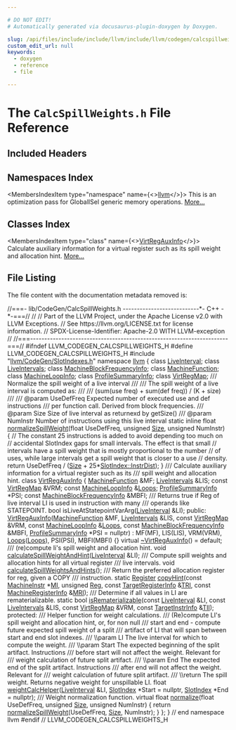 ```yaml
---

# DO NOT EDIT!
# Automatically generated via docusaurus-plugin-doxygen by Doxygen.

slug: /api/files/include/include/llvm/include/llvm/codegen/calcspillweights-h
custom_edit_url: null
keywords:
  - doxygen
  - reference
  - file

---
```





# The `CalcSpillWeights.h` File Reference

<DoxygenPage pluginConfig={pluginConfig}>



## Included Headers

<IncludesList>
<IncludesListItem
  filePath="llvm/CodeGen/SlotIndexes.h"
  permalink="/docs/api/files/include/include/llvm/include/llvm/codegen/slotindexes-h"
  isLocal="true" />
</IncludesList>

## Namespaces Index

<MembersIndex>

<MembersIndexItem
  type="namespace"
  name={<><a href="/docs/api/namespaces/llvm">llvm</a></>}>
This is an optimization pass for GlobalISel generic memory operations. <a href="/docs/api/namespaces/llvm/#details">More...</a>
</MembersIndexItem>

</MembersIndex>

## Classes Index

<MembersIndex>

<MembersIndexItem
  type="class"
  name={<><a href="/docs/api/classes/llvm/virtregauxinfo">VirtRegAuxInfo</a></>}>
Calculate auxiliary information for a virtual register such as its spill weight and allocation hint. <a href="/docs/api/classes/llvm/virtregauxinfo/#details">More...</a>
</MembersIndexItem>

</MembersIndex>


## File Listing

The file content with the documentation metadata removed is:

<ProgramListing>

<Link id="l00001" /><CodeLine lineNumber="1"><Highlight kind="comment">//===- lib/CodeGen/CalcSpillWeights.h ---------------------------&#42;- C++ -&#42;-===//</Highlight><Highlight kind="normal"></Highlight></CodeLine>
<Link id="l00002" /><CodeLine lineNumber="2"><Highlight kind="normal"></Highlight><Highlight kind="comment">//</Highlight><Highlight kind="normal"></Highlight></CodeLine>
<Link id="l00003" /><CodeLine lineNumber="3"><Highlight kind="normal"></Highlight><Highlight kind="comment">// Part of the LLVM Project, under the Apache License v2.0 with LLVM Exceptions.</Highlight><Highlight kind="normal"></Highlight></CodeLine>
<Link id="l00004" /><CodeLine lineNumber="4"><Highlight kind="normal"></Highlight><Highlight kind="comment">// See https://llvm.org/LICENSE.txt for license information.</Highlight><Highlight kind="normal"></Highlight></CodeLine>
<Link id="l00005" /><CodeLine lineNumber="5"><Highlight kind="normal"></Highlight><Highlight kind="comment">// SPDX-License-Identifier: Apache-2.0 WITH LLVM-exception</Highlight><Highlight kind="normal"></Highlight></CodeLine>
<Link id="l00006" /><CodeLine lineNumber="6"><Highlight kind="normal"></Highlight><Highlight kind="comment">//</Highlight><Highlight kind="normal"></Highlight></CodeLine>
<Link id="l00007" /><CodeLine lineNumber="7"><Highlight kind="normal"></Highlight><Highlight kind="comment">//===----------------------------------------------------------------------===//</Highlight><Highlight kind="normal"></Highlight></CodeLine>
<Link id="l00008" /><CodeLine lineNumber="8"><Highlight kind="normal"></Highlight></CodeLine>
<Link id="l00009" /><CodeLine lineNumber="9"><Highlight kind="normal"></Highlight><Highlight kind="preprocessor">#ifndef LLVM&#95;CODEGEN&#95;CALCSPILLWEIGHTS&#95;H</Highlight><Highlight kind="normal"></Highlight></CodeLine>
<Link id="l00010" /><CodeLine lineNumber="10"><Highlight kind="normal"></Highlight><Highlight kind="preprocessor">#define LLVM&#95;CODEGEN&#95;CALCSPILLWEIGHTS&#95;H</Highlight><Highlight kind="normal"></Highlight></CodeLine>
<Link id="l00011" /><CodeLine lineNumber="11"><Highlight kind="normal"></Highlight></CodeLine>
<Link id="l00012" /><CodeLine lineNumber="12"><Highlight kind="normal"></Highlight><Highlight kind="preprocessor">#include &quot;<a href="/docs/api/files/include/include/llvm/include/llvm/codegen/slotindexes-h">llvm/CodeGen/SlotIndexes.h</a>&quot;</Highlight><Highlight kind="normal"></Highlight></CodeLine>
<Link id="l00013" /><CodeLine lineNumber="13"><Highlight kind="normal"></Highlight></CodeLine>
<Link id="l00014" /><CodeLine lineNumber="14"><Highlight kind="normal"></Highlight><Highlight kind="keyword">namespace </Highlight><Highlight kind="normal"><a href="/docs/api/namespaces/llvm">llvm</a> &#123;</Highlight></CodeLine>
<Link id="l00015" /><CodeLine lineNumber="15"><Highlight kind="normal"></Highlight></CodeLine>
<Link id="l00016" /><CodeLine lineNumber="16"><Highlight kind="normal"></Highlight><Highlight kind="keyword">class </Highlight><Highlight kind="normal"><a href="/docs/api/classes/llvm/liveinterval">LiveInterval</a>;</Highlight></CodeLine>
<Link id="l00017" /><CodeLine lineNumber="17"><Highlight kind="normal"></Highlight><Highlight kind="keyword">class </Highlight><Highlight kind="normal"><a href="/docs/api/classes/llvm/liveintervals">LiveIntervals</a>;</Highlight></CodeLine>
<Link id="l00018" /><CodeLine lineNumber="18"><Highlight kind="normal"></Highlight><Highlight kind="keyword">class </Highlight><Highlight kind="normal"><a href="/docs/api/classes/llvm/machineblockfrequencyinfo">MachineBlockFrequencyInfo</a>;</Highlight></CodeLine>
<Link id="l00019" /><CodeLine lineNumber="19"><Highlight kind="normal"></Highlight><Highlight kind="keyword">class </Highlight><Highlight kind="normal"><a href="/docs/api/classes/llvm/machinefunction">MachineFunction</a>;</Highlight></CodeLine>
<Link id="l00020" /><CodeLine lineNumber="20"><Highlight kind="normal"></Highlight><Highlight kind="keyword">class </Highlight><Highlight kind="normal"><a href="/docs/api/classes/llvm/machineloopinfo">MachineLoopInfo</a>;</Highlight></CodeLine>
<Link id="l00021" /><CodeLine lineNumber="21"><Highlight kind="normal"></Highlight><Highlight kind="keyword">class </Highlight><Highlight kind="normal"><a href="/docs/api/classes/llvm/profilesummaryinfo">ProfileSummaryInfo</a>;</Highlight></CodeLine>
<Link id="l00022" /><CodeLine lineNumber="22"><Highlight kind="normal"></Highlight><Highlight kind="keyword">class </Highlight><Highlight kind="normal"><a href="/docs/api/classes/llvm/virtregmap">VirtRegMap</a>;</Highlight></CodeLine>
<Link id="l00023" /><CodeLine lineNumber="23"><Highlight kind="normal"></Highlight><Highlight kind="comment"></Highlight></CodeLine>
<Link id="l00024" /><CodeLine lineNumber="24"><Highlight kind="comment">  /// Normalize the spill weight of a live interval</Highlight></CodeLine>
<Link id="l00025" /><CodeLine lineNumber="25"><Highlight kind="comment">  ///</Highlight></CodeLine>
<Link id="l00026" /><CodeLine lineNumber="26"><Highlight kind="comment">  /// The spill weight of a live interval is computed as:</Highlight></CodeLine>
<Link id="l00027" /><CodeLine lineNumber="27"><Highlight kind="comment">  ///</Highlight></CodeLine>
<Link id="l00028" /><CodeLine lineNumber="28"><Highlight kind="comment">  ///   (sum(use freq) + sum(def freq)) / (K + size)</Highlight></CodeLine>
<Link id="l00029" /><CodeLine lineNumber="29"><Highlight kind="comment">  ///</Highlight></CodeLine>
<Link id="l00030" /><CodeLine lineNumber="30"><Highlight kind="comment">  /// @param UseDefFreq Expected number of executed use and def instructions</Highlight></CodeLine>
<Link id="l00031" /><CodeLine lineNumber="31"><Highlight kind="comment">  ///                   per function call. Derived from block frequencies.</Highlight></CodeLine>
<Link id="l00032" /><CodeLine lineNumber="32"><Highlight kind="comment">  /// @param Size       Size of live interval as returnexd by getSize()</Highlight></CodeLine>
<Link id="l00033" /><CodeLine lineNumber="33"><Highlight kind="comment">  /// @param NumInstr   Number of instructions using this live interval</Highlight><Highlight kind="normal"></Highlight></CodeLine>
<Link id="l00034" /><CodeLine lineNumber="34" lineLink="/docs/api/namespaces/llvm/#aea0a52847ac687ee3f8d144b248ebae0"><Highlight kind="normal">  </Highlight><Highlight kind="keyword">static</Highlight><Highlight kind="normal"> </Highlight><Highlight kind="keyword">inline</Highlight><Highlight kind="normal"> </Highlight><Highlight kind="keywordtype">float</Highlight><Highlight kind="normal"> <a href="/docs/api/namespaces/llvm/#aea0a52847ac687ee3f8d144b248ebae0">normalizeSpillWeight</a>(</Highlight><Highlight kind="keywordtype">float</Highlight><Highlight kind="normal"> UseDefFreq, </Highlight><Highlight kind="keywordtype">unsigned</Highlight><Highlight kind="normal"> <a href="/docs/api/files/lib/lib/analysis/inlineorder-cpp/#a7ee6f0cb51c3b9056199e9a0001fe8c3a6f6cb72d544962fa333e2e34ce64f719">Size</a>,</Highlight></CodeLine>
<Link id="l00035" /><CodeLine lineNumber="35"><Highlight kind="normal">                                           </Highlight><Highlight kind="keywordtype">unsigned</Highlight><Highlight kind="normal"> NumInstr) &#123;</Highlight></CodeLine>
<Link id="l00036" /><CodeLine lineNumber="36"><Highlight kind="normal">    </Highlight><Highlight kind="comment">// The constant 25 instructions is added to avoid depending too much on</Highlight><Highlight kind="normal"></Highlight></CodeLine>
<Link id="l00037" /><CodeLine lineNumber="37"><Highlight kind="normal">    </Highlight><Highlight kind="comment">// accidental SlotIndex gaps for small intervals. The effect is that small</Highlight><Highlight kind="normal"></Highlight></CodeLine>
<Link id="l00038" /><CodeLine lineNumber="38"><Highlight kind="normal">    </Highlight><Highlight kind="comment">// intervals have a spill weight that is mostly proportional to the number</Highlight><Highlight kind="normal"></Highlight></CodeLine>
<Link id="l00039" /><CodeLine lineNumber="39"><Highlight kind="normal">    </Highlight><Highlight kind="comment">// of uses, while large intervals get a spill weight that is closer to a use</Highlight><Highlight kind="normal"></Highlight></CodeLine>
<Link id="l00040" /><CodeLine lineNumber="40"><Highlight kind="normal">    </Highlight><Highlight kind="comment">// density.</Highlight><Highlight kind="normal"></Highlight></CodeLine>
<Link id="l00041" /><CodeLine lineNumber="41"><Highlight kind="normal">    </Highlight><Highlight kind="keywordflow">return</Highlight><Highlight kind="normal"> UseDefFreq / (<a href="/docs/api/files/lib/lib/analysis/inlineorder-cpp/#a7ee6f0cb51c3b9056199e9a0001fe8c3a6f6cb72d544962fa333e2e34ce64f719">Size</a> + 25&#42;<a href="/docs/api/classes/llvm/slotindex/#a5b8b6416308ea52c3b8712b32764c9fea0d0c291488b64cffb191fda8a4e90ef0">SlotIndex::InstrDist</a>);</Highlight></CodeLine>
<Link id="l00042" /><CodeLine lineNumber="42"><Highlight kind="normal">  &#125;</Highlight></CodeLine>
<Link id="l00043" /><CodeLine lineNumber="43"><Highlight kind="normal"></Highlight><Highlight kind="comment"></Highlight></CodeLine>
<Link id="l00044" /><CodeLine lineNumber="44"><Highlight kind="comment">  /// Calculate auxiliary information for a virtual register such as its</Highlight></CodeLine>
<Link id="l00045" /><CodeLine lineNumber="45"><Highlight kind="comment">  /// spill weight and allocation hint.</Highlight><Highlight kind="normal"></Highlight></CodeLine>
<Link id="l00046" /><CodeLine lineNumber="46" lineLink="/docs/api/classes/llvm/virtregauxinfo"><Highlight kind="normal">  </Highlight><Highlight kind="keyword">class </Highlight><Highlight kind="normal"><a href="/docs/api/classes/llvm/virtregauxinfo/#a67acd36a8a51bb0a789af4c19ff4bb4d">VirtRegAuxInfo</a> &#123;</Highlight></CodeLine>
<Link id="l00047" /><CodeLine lineNumber="47"><Highlight kind="normal">    <a href="/docs/api/classes/llvm/machinefunction">MachineFunction</a> &amp;MF;</Highlight></CodeLine>
<Link id="l00048" /><CodeLine lineNumber="48"><Highlight kind="normal">    <a href="/docs/api/classes/llvm/liveintervals">LiveIntervals</a> &amp;LIS;</Highlight></CodeLine>
<Link id="l00049" /><CodeLine lineNumber="49"><Highlight kind="normal">    </Highlight><Highlight kind="keyword">const</Highlight><Highlight kind="normal"> <a href="/docs/api/classes/llvm/virtregmap">VirtRegMap</a> &amp;VRM;</Highlight></CodeLine>
<Link id="l00050" /><CodeLine lineNumber="50"><Highlight kind="normal">    </Highlight><Highlight kind="keyword">const</Highlight><Highlight kind="normal"> <a href="/docs/api/classes/llvm/machineloopinfo">MachineLoopInfo</a> &amp;<a href="/docs/api/files/lib/lib/target/lib/target/hexagon/hexagonhardwareloops-cpp/#ada7c1594a393ede3ce32602d64d7ddb2">Loops</a>;</Highlight></CodeLine>
<Link id="l00051" /><CodeLine lineNumber="51"><Highlight kind="normal">    <a href="/docs/api/classes/llvm/profilesummaryinfo">ProfileSummaryInfo</a> &#42;PSI;</Highlight></CodeLine>
<Link id="l00052" /><CodeLine lineNumber="52"><Highlight kind="normal">    </Highlight><Highlight kind="keyword">const</Highlight><Highlight kind="normal"> <a href="/docs/api/classes/llvm/machineblockfrequencyinfo">MachineBlockFrequencyInfo</a> &amp;MBFI;</Highlight></CodeLine>
<Link id="l00053" /><CodeLine lineNumber="53"><Highlight kind="normal"></Highlight><Highlight kind="comment"></Highlight></CodeLine>
<Link id="l00054" /><CodeLine lineNumber="54"><Highlight kind="comment">    /// Returns true if Reg of live interval LI is used in instruction with many</Highlight></CodeLine>
<Link id="l00055" /><CodeLine lineNumber="55"><Highlight kind="comment">    /// operands like STATEPOINT.</Highlight><Highlight kind="normal"></Highlight></CodeLine>
<Link id="l00056" /><CodeLine lineNumber="56"><Highlight kind="normal">    </Highlight><Highlight kind="keywordtype">bool</Highlight><Highlight kind="normal"> isLiveAtStatepointVarArg(<a href="/docs/api/classes/llvm/liveinterval">LiveInterval</a> &amp;LI);</Highlight></CodeLine>
<Link id="l00057" /><CodeLine lineNumber="57"><Highlight kind="normal"></Highlight></CodeLine>
<Link id="l00058" /><CodeLine lineNumber="58"><Highlight kind="normal">  </Highlight><Highlight kind="keyword">public</Highlight><Highlight kind="normal">:</Highlight></CodeLine>
<Link id="l00059" /><CodeLine lineNumber="59" lineLink="/docs/api/classes/llvm/virtregauxinfo/#a67acd36a8a51bb0a789af4c19ff4bb4d"><Highlight kind="normal">    <a href="/docs/api/classes/llvm/virtregauxinfo/#a67acd36a8a51bb0a789af4c19ff4bb4d">VirtRegAuxInfo</a>(<a href="/docs/api/classes/llvm/machinefunction">MachineFunction</a> &amp;MF, <a href="/docs/api/classes/llvm/liveintervals">LiveIntervals</a> &amp;LIS,</Highlight></CodeLine>
<Link id="l00060" /><CodeLine lineNumber="60"><Highlight kind="normal">                   </Highlight><Highlight kind="keyword">const</Highlight><Highlight kind="normal"> <a href="/docs/api/classes/llvm/virtregmap">VirtRegMap</a> &amp;VRM, </Highlight><Highlight kind="keyword">const</Highlight><Highlight kind="normal"> <a href="/docs/api/classes/llvm/machineloopinfo">MachineLoopInfo</a> &amp;<a href="/docs/api/files/lib/lib/target/lib/target/hexagon/hexagonhardwareloops-cpp/#ada7c1594a393ede3ce32602d64d7ddb2">Loops</a>,</Highlight></CodeLine>
<Link id="l00061" /><CodeLine lineNumber="61"><Highlight kind="normal">                   </Highlight><Highlight kind="keyword">const</Highlight><Highlight kind="normal"> <a href="/docs/api/classes/llvm/machineblockfrequencyinfo">MachineBlockFrequencyInfo</a> &amp;MBFI,</Highlight></CodeLine>
<Link id="l00062" /><CodeLine lineNumber="62"><Highlight kind="normal">                   <a href="/docs/api/classes/llvm/profilesummaryinfo">ProfileSummaryInfo</a> &#42;PSI = </Highlight><Highlight kind="keyword">nullptr</Highlight><Highlight kind="normal">)</Highlight></CodeLine>
<Link id="l00063" /><CodeLine lineNumber="63"><Highlight kind="normal">        : MF(MF), LIS(LIS), VRM(VRM), <a href="/docs/api/files/lib/lib/target/lib/target/hexagon/hexagonhardwareloops-cpp/#ada7c1594a393ede3ce32602d64d7ddb2">Loops</a>(<a href="/docs/api/files/lib/lib/target/lib/target/hexagon/hexagonhardwareloops-cpp/#ada7c1594a393ede3ce32602d64d7ddb2">Loops</a>), PSI(PSI), MBFI(MBFI) &#123;&#125;</Highlight></CodeLine>
<Link id="l00064" /><CodeLine lineNumber="64"><Highlight kind="normal"></Highlight></CodeLine>
<Link id="l00065" /><CodeLine lineNumber="65" lineLink="/docs/api/classes/llvm/virtregauxinfo/#a19fbb56f62d9686fea21da81ee193de5"><Highlight kind="normal">    </Highlight><Highlight kind="keyword">virtual</Highlight><Highlight kind="normal"> <a href="/docs/api/classes/llvm/virtregauxinfo/#a19fbb56f62d9686fea21da81ee193de5">~VirtRegAuxInfo</a>() = </Highlight><Highlight kind="keywordflow">default</Highlight><Highlight kind="normal">;</Highlight></CodeLine>
<Link id="l00066" /><CodeLine lineNumber="66"><Highlight kind="normal"></Highlight><Highlight kind="comment"></Highlight></CodeLine>
<Link id="l00067" /><CodeLine lineNumber="67"><Highlight kind="comment">    /// (re)compute li&#39;s spill weight and allocation hint.</Highlight><Highlight kind="normal"></Highlight></CodeLine>
<Link id="l00068" /><CodeLine lineNumber="68"><Highlight kind="normal">    </Highlight><Highlight kind="keywordtype">void</Highlight><Highlight kind="normal"> <a href="/docs/api/classes/llvm/virtregauxinfo/#ab388ef162b7c6b9061678583f9fd0f16">calculateSpillWeightAndHint</a>(<a href="/docs/api/classes/llvm/liveinterval">LiveInterval</a> &amp;LI);</Highlight></CodeLine>
<Link id="l00069" /><CodeLine lineNumber="69"><Highlight kind="normal"></Highlight><Highlight kind="comment"></Highlight></CodeLine>
<Link id="l00070" /><CodeLine lineNumber="70"><Highlight kind="comment">    /// Compute spill weights and allocation hints for all virtual register</Highlight></CodeLine>
<Link id="l00071" /><CodeLine lineNumber="71"><Highlight kind="comment">    /// live intervals.</Highlight><Highlight kind="normal"></Highlight></CodeLine>
<Link id="l00072" /><CodeLine lineNumber="72"><Highlight kind="normal">    </Highlight><Highlight kind="keywordtype">void</Highlight><Highlight kind="normal"> <a href="/docs/api/classes/llvm/virtregauxinfo/#a394261440649abcae4183f645af90a6d">calculateSpillWeightsAndHints</a>();</Highlight></CodeLine>
<Link id="l00073" /><CodeLine lineNumber="73"><Highlight kind="normal"></Highlight><Highlight kind="comment"></Highlight></CodeLine>
<Link id="l00074" /><CodeLine lineNumber="74"><Highlight kind="comment">    /// Return the preferred allocation register for reg, given a COPY</Highlight></CodeLine>
<Link id="l00075" /><CodeLine lineNumber="75"><Highlight kind="comment">    /// instruction.</Highlight><Highlight kind="normal"></Highlight></CodeLine>
<Link id="l00076" /><CodeLine lineNumber="76"><Highlight kind="normal">    </Highlight><Highlight kind="keyword">static</Highlight><Highlight kind="normal"> <a href="/docs/api/classes/llvm/register">Register</a> <a href="/docs/api/classes/llvm/virtregauxinfo/#a01fce66601f12ad1b3bd219ff02c3426">copyHint</a>(</Highlight><Highlight kind="keyword">const</Highlight><Highlight kind="normal"> <a href="/docs/api/classes/llvm/machineinstr">MachineInstr</a> &#42;<a href="/docs/api/files/lib/lib/codegen/lib/codegen/globalisel/irtranslator-cpp/#abe44dfdea65b4f7e11e0a608ab708b76">MI</a>, </Highlight><Highlight kind="keywordtype">unsigned</Highlight><Highlight kind="normal"> <a href="/docs/api/files/lib/lib/codegen/machinesink-cpp/#a359e1ff26f6d466d927a61aae45b05c3">Reg</a>,</Highlight></CodeLine>
<Link id="l00077" /><CodeLine lineNumber="77"><Highlight kind="normal">                             </Highlight><Highlight kind="keyword">const</Highlight><Highlight kind="normal"> <a href="/docs/api/classes/llvm/targetregisterinfo">TargetRegisterInfo</a> &amp;<a href="/docs/api/files/lib/lib/codegen/machinesink-cpp/#a0f36ed1bc17fc1aa97fe291c439a0698">TRI</a>,</Highlight></CodeLine>
<Link id="l00078" /><CodeLine lineNumber="78"><Highlight kind="normal">                             </Highlight><Highlight kind="keyword">const</Highlight><Highlight kind="normal"> <a href="/docs/api/classes/llvm/machineregisterinfo">MachineRegisterInfo</a> &amp;<a href="/docs/api/files/lib/lib/target/lib/target/aarch64/aarch64advsimdscalarpass-cpp/#aacd2ab195054a3e6a74bfbb9d5d571c8">MRI</a>);</Highlight></CodeLine>
<Link id="l00079" /><CodeLine lineNumber="79"><Highlight kind="normal"></Highlight><Highlight kind="comment"></Highlight></CodeLine>
<Link id="l00080" /><CodeLine lineNumber="80"><Highlight kind="comment">    /// Determine if all values in LI are rematerializable.</Highlight><Highlight kind="normal"></Highlight></CodeLine>
<Link id="l00081" /><CodeLine lineNumber="81"><Highlight kind="normal">    </Highlight><Highlight kind="keyword">static</Highlight><Highlight kind="normal"> </Highlight><Highlight kind="keywordtype">bool</Highlight><Highlight kind="normal"> <a href="/docs/api/classes/llvm/virtregauxinfo/#a9e4d1b2ff6c306576d8ffa9922fa8ba3">isRematerializable</a>(</Highlight><Highlight kind="keyword">const</Highlight><Highlight kind="normal"> <a href="/docs/api/classes/llvm/liveinterval">LiveInterval</a> &amp;LI,</Highlight></CodeLine>
<Link id="l00082" /><CodeLine lineNumber="82"><Highlight kind="normal">                                   </Highlight><Highlight kind="keyword">const</Highlight><Highlight kind="normal"> <a href="/docs/api/classes/llvm/liveintervals">LiveIntervals</a> &amp;LIS,</Highlight></CodeLine>
<Link id="l00083" /><CodeLine lineNumber="83"><Highlight kind="normal">                                   </Highlight><Highlight kind="keyword">const</Highlight><Highlight kind="normal"> <a href="/docs/api/classes/llvm/virtregmap">VirtRegMap</a> &amp;VRM,</Highlight></CodeLine>
<Link id="l00084" /><CodeLine lineNumber="84"><Highlight kind="normal">                                   </Highlight><Highlight kind="keyword">const</Highlight><Highlight kind="normal"> <a href="/docs/api/classes/llvm/targetinstrinfo">TargetInstrInfo</a> &amp;<a href="/docs/api/files/lib/lib/target/lib/target/hexagon/hexagoncopytocombine-cpp/#a1d40004718218dbdf06b496766299101">TII</a>);</Highlight></CodeLine>
<Link id="l00085" /><CodeLine lineNumber="85"><Highlight kind="normal"></Highlight></CodeLine>
<Link id="l00086" /><CodeLine lineNumber="86"><Highlight kind="normal">  </Highlight><Highlight kind="keyword">protected</Highlight><Highlight kind="normal">:</Highlight><Highlight kind="comment"></Highlight></CodeLine>
<Link id="l00087" /><CodeLine lineNumber="87"><Highlight kind="comment">    /// Helper function for weight calculations.</Highlight></CodeLine>
<Link id="l00088" /><CodeLine lineNumber="88"><Highlight kind="comment">    /// (Re)compute LI&#39;s spill weight and allocation hint, or, for non null</Highlight></CodeLine>
<Link id="l00089" /><CodeLine lineNumber="89"><Highlight kind="comment">    /// start and end - compute future expected spill weight of a split</Highlight></CodeLine>
<Link id="l00090" /><CodeLine lineNumber="90"><Highlight kind="comment">    /// artifact of LI that will span between start and end slot indexes.</Highlight></CodeLine>
<Link id="l00091" /><CodeLine lineNumber="91"><Highlight kind="comment">    /// \\param LI     The live interval for which to compute the weight.</Highlight></CodeLine>
<Link id="l00092" /><CodeLine lineNumber="92"><Highlight kind="comment">    /// \\param Start  The expected beginning of the split artifact. Instructions</Highlight></CodeLine>
<Link id="l00093" /><CodeLine lineNumber="93"><Highlight kind="comment">    ///               before start will not affect the weight. Relevant for</Highlight></CodeLine>
<Link id="l00094" /><CodeLine lineNumber="94"><Highlight kind="comment">    ///               weight calculation of future split artifact.</Highlight></CodeLine>
<Link id="l00095" /><CodeLine lineNumber="95"><Highlight kind="comment">    /// \\param End    The expected end of the split artifact. Instructions</Highlight></CodeLine>
<Link id="l00096" /><CodeLine lineNumber="96"><Highlight kind="comment">    ///               after end will not affect the weight. Relevant for</Highlight></CodeLine>
<Link id="l00097" /><CodeLine lineNumber="97"><Highlight kind="comment">    ///               weight calculation of future split artifact.</Highlight></CodeLine>
<Link id="l00098" /><CodeLine lineNumber="98"><Highlight kind="comment">    /// \\return The spill weight. Returns negative weight for unspillable LI.</Highlight><Highlight kind="normal"></Highlight></CodeLine>
<Link id="l00099" /><CodeLine lineNumber="99"><Highlight kind="normal">    </Highlight><Highlight kind="keywordtype">float</Highlight><Highlight kind="normal"> <a href="/docs/api/classes/llvm/virtregauxinfo/#a137403167e291d2e011441ce02d51898">weightCalcHelper</a>(<a href="/docs/api/classes/llvm/liveinterval">LiveInterval</a> &amp;LI, <a href="/docs/api/classes/llvm/slotindex">SlotIndex</a> &#42;Start = </Highlight><Highlight kind="keyword">nullptr</Highlight><Highlight kind="normal">,</Highlight></CodeLine>
<Link id="l00100" /><CodeLine lineNumber="100"><Highlight kind="normal">                           <a href="/docs/api/classes/llvm/slotindex">SlotIndex</a> &#42;End = </Highlight><Highlight kind="keyword">nullptr</Highlight><Highlight kind="normal">);</Highlight></CodeLine>
<Link id="l00101" /><CodeLine lineNumber="101"><Highlight kind="normal"></Highlight><Highlight kind="comment"></Highlight></CodeLine>
<Link id="l00102" /><CodeLine lineNumber="102"><Highlight kind="comment">    /// Weight normalization function.</Highlight><Highlight kind="normal"></Highlight></CodeLine>
<Link id="l00103" /><CodeLine lineNumber="103" lineLink="/docs/api/classes/llvm/virtregauxinfo/#a8dde429a6e275bf6f6618f659c5be4b7"><Highlight kind="normal">    </Highlight><Highlight kind="keyword">virtual</Highlight><Highlight kind="normal"> </Highlight><Highlight kind="keywordtype">float</Highlight><Highlight kind="normal"> <a href="/docs/api/classes/llvm/virtregauxinfo/#a8dde429a6e275bf6f6618f659c5be4b7">normalize</a>(</Highlight><Highlight kind="keywordtype">float</Highlight><Highlight kind="normal"> UseDefFreq, </Highlight><Highlight kind="keywordtype">unsigned</Highlight><Highlight kind="normal"> <a href="/docs/api/files/lib/lib/analysis/inlineorder-cpp/#a7ee6f0cb51c3b9056199e9a0001fe8c3a6f6cb72d544962fa333e2e34ce64f719">Size</a>,</Highlight></CodeLine>
<Link id="l00104" /><CodeLine lineNumber="104"><Highlight kind="normal">                            </Highlight><Highlight kind="keywordtype">unsigned</Highlight><Highlight kind="normal"> NumInstr) &#123;</Highlight></CodeLine>
<Link id="l00105" /><CodeLine lineNumber="105"><Highlight kind="normal">      </Highlight><Highlight kind="keywordflow">return</Highlight><Highlight kind="normal"> <a href="/docs/api/namespaces/llvm/#aea0a52847ac687ee3f8d144b248ebae0">normalizeSpillWeight</a>(UseDefFreq, <a href="/docs/api/files/lib/lib/analysis/inlineorder-cpp/#a7ee6f0cb51c3b9056199e9a0001fe8c3a6f6cb72d544962fa333e2e34ce64f719">Size</a>, NumInstr);</Highlight></CodeLine>
<Link id="l00106" /><CodeLine lineNumber="106"><Highlight kind="normal">    &#125;</Highlight></CodeLine>
<Link id="l00107" /><CodeLine lineNumber="107"><Highlight kind="normal">  &#125;;</Highlight></CodeLine>
<Link id="l00108" /><CodeLine lineNumber="108"><Highlight kind="normal">&#125; </Highlight><Highlight kind="comment">// end namespace llvm</Highlight><Highlight kind="normal"></Highlight></CodeLine>
<Link id="l00109" /><CodeLine lineNumber="109"><Highlight kind="normal"></Highlight></CodeLine>
<Link id="l00110" /><CodeLine lineNumber="110"><Highlight kind="normal"></Highlight><Highlight kind="preprocessor">#endif </Highlight><Highlight kind="comment">// LLVM&#95;CODEGEN&#95;CALCSPILLWEIGHTS&#95;H</Highlight><Highlight kind="normal"></Highlight></CodeLine>

</ProgramListing>


</DoxygenPage>
